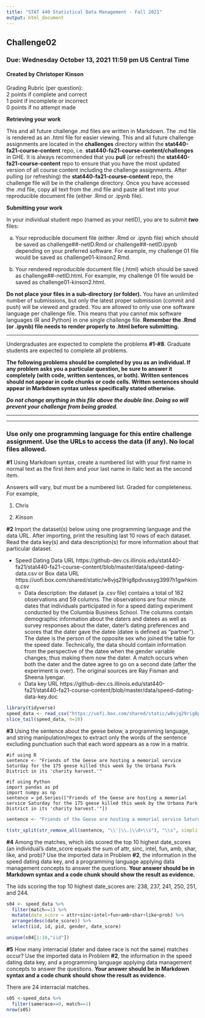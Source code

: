 ```yaml
---
title: "STAT 440 Statistical Data Management - Fall 2021"
output: html_document
---
```


## Challenge02
### Due: Wednesday October 13, 2021 11:59 pm US Central Time
#### Created by Christoper Kinson

Grading Rubric (per question):  
2 points if complete and correct  
1 point if incomplete or incorrect  
0 points if no attempt made  


**Retrieving your work**

This and all future challenge .md files are written in Markdown. The .md file is rendered as an .html file for easier viewing. This and all future challenge assignments are located in the **challenges** directory within the **stat440-fa21-course-content** repo, i.e. **stat440-fa21-course-content/challenges** in GHE. It is always recommended that you **pull** (or refresh) the **stat440-fa21-course-content** repo to ensure that you have the most updated version of all course content including the challenge assignments. After pulling (or refreshing) the **stat440-fa21-course-content** repo, the challenge file will be in the challenge directory. Once you have accessed the .md file, copy all text from the .md file and paste all text into your reproducible document file (either .Rmd or .ipynb file). 

**Submitting your work**

In your individual student repo (named as your netID), you are to submit ***two*** files:

a. Your reproducible document file (either .Rmd or .ipynb file) which should be saved as challenge##-netID.Rmd or challenge##-netID.ipynb depending on your preferred software. For example, my challenge 01 file would be saved as challenge01-kinson2.Rmd.

b. Your rendered reproducible document file (.html) which should be saved as challenge##-netID.html. For example, my challenge 01 file would be saved as challenge01-kinson2.html.

**Do not place your files in a sub-directory (or folder).** You have an unlimited number of submissions, but only the latest proper submission (commit and push) will be viewed and graded. You are allowed to only use one software language per challenge file. This means that you cannot mix software languages (R and Python) in one single challenge file. **Remember the .Rmd (or .ipynb) file needs to render properly to .html before submitting.** 


***

Undergraduates are expected to complete the problems **#1-#8**. Graduate students are expected to complete all problems.

**The following problems should be completed by you as an individual. If any problem asks you a particular question, be sure to answer it completely (with code, written sentences, or both). Written sentences should not appear in code chunks or code cells. Written sentences should appear in Markdown syntax unless specifically stated otherwise.**

***Do not change anything in this file above the double line. Doing so will prevent your challenge from being graded.***

***
***

### Use only one programming language for this entire challenge assignment. Use the URLs to access the data (if any). No local files allowed.

**#1** Using Markdown syntax, create a numbered list with your first name in normal text as the first item and your last name in italic text as the second item.

Answers will vary, but must be a numbered list. Graded for completeness. For example,

1. Chris

2. *Kinson*

**#2** Import the dataset(s) below using one programming language and the data URL. After importing, print the resulting last 10 rows of each dataset. Read the data key(s) and data description(s) for more information about that particular dataset.

- Speed Dating Data URL https://github-dev.cs.illinois.edu/stat440-fa21/stat440-fa21-course-content/blob/master/data/speed-dating-data.csv or Box data URL https://uofi.box.com/shared/static/w8vjq29rig8pdvussyg3997h1gwhkimq.csv  
  - Data description: the dataset (a .csv file) contains a total of 162 observations and 59 columns. The observations are four minute dates that individuals participated in for a speed dating experiment conducted by the Columbia Business School. The columns contain demographic information about the daters and datees as well as survey responses about the dater, dater's dating preferences and scores that the dater gave the datee (datee is defined as "partner"). The datee is the person of the opposite sex who joined the table for the speed date. Technically, the data should contain information from the perspective of the datee when the gender variable changes; thus making them now the dater. A match occurs when both the dater and the datee agree to go on a second date (after the experiment is over). The original sources are Ray Fisman and Sheena Iyengar.  
  - Data key URL https://github-dev.cs.illinois.edu/stat440-fa21/stat440-fa21-course-content/blob/master/data/speed-dating-data-key.doc  

```r
library(tidyverse)
speed_data <- read_csv("https://uofi.box.com/shared/static/w8vjq29rig8pdvussyg3997h1gwhkimq.csv")
slice_tail(speed_data, n=10)
```

**#3** Using the sentence about the geese below, a programming language, and string manipulation/regex to extract only the words of the sentence excluding punctuation such that each word appears as a row in a matrix.

```
#if using R
sentence <- "Friends of the Geese are hosting a memorial service Saturday for the 175 geese killed this week by the Urbana Park District in its 'charity harvest.'"

#if using Python
import pandas as pd
import numpy as np
sentence = pd.Series(["Friends of the Geese are hosting a memorial service Saturday for the 175 geese killed this week by the Urbana Park District in its 'charity harvest.'"])
```

```r
sentence <- "Friends of the Geese are hosting a memorial service Saturday for the 175 geese killed this week by the Urbana Park District in its 'charity harvest.'"

t(str_split(str_remove_all(sentence, "\\'|\\.|\\d+\\s"), "\\s", simplify=TRUE))
```

**#4** Among the matches, which iids scored the top 10 highest date_scores (an individual's date_score equals the sum of attr, sinc, intel, fun, amb, shar, like, and prob)? Use the imported data in Problem **#2**, the information in the speed dating data key, and a programming language applying data management concepts to answer the questions. **Your answer should be in Markdown syntax and a code chunk should show the result as evidence.**

The iids scoring the top 10 highest date_scores are: 238, 237, 241, 250, 251, and 244.

```r
s04 <- speed_data %>%
  filter(match==1) %>%
  mutate(date_score = attr+sinc+intel+fun+amb+shar+like+prob) %>%
  arrange(desc(date_score)) %>%
  select(iid, id, pid, gender, date_score)

unique(s04[1:10,"iid"])
```

**#5** How many interracial (dater and datee race is not the same) matches occur? Use the imported data in Problem **#2**, the information in the speed dating data key, and a programming language applying data management concepts to answer the questions. **Your answer should be in Markdown syntax and a code chunk should show the result as evidence.**

There are 24 interracial matches.

```r
s05 <-speed_data %>%
  filter(samerace==0, match==1)
nrow(s05)
```
